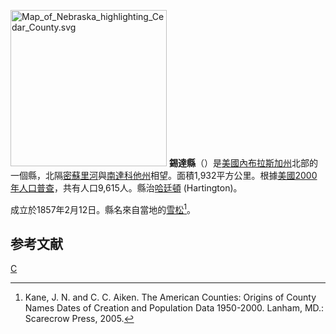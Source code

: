 {{noteTA
|T=zh-hans:锡达县 (内布拉斯加州);zh-hk:錫達縣 (內布拉斯加州);zh-tw:錫達郡 (內布拉斯加州);
}}

{{Otheruses|錫達縣|subject=美國內布拉斯加州的一個縣|other=同名的縣}}
[[File:Map_of_Nebraska_highlighting_Cedar_County.svg|250px]]
'''錫達縣'''（{{lang-en|Cedar County}}）是[[美國|美國]][[內布拉斯加州|內布拉斯加州]]北部的一個縣，北隔[[密蘇里河|密蘇里河]]與[[南達科他州|南達科他州]]相望。面積1,932平方公里。根據[[美國2000年人口普查|美國2000年人口普查]]，共有人口9,615人。縣治[[哈廷頓_(內布拉斯加州)|哈廷頓]] (Hartington)。

成立於1857年2月12日。縣名來自當地的[[雪松|雪松]]<ref>Kane, J. N. and C. C. Aiken. The American Counties: Origins of County Names Dates of Creation and Population Data 1950-2000. Lanham, MD.: Scarecrow Press, 2005.</ref>。

==参考文献==
<div class="references-small">
<references />
</div>

{{內布拉斯加州}}

[[Category:内布拉斯加州行政区划|C]]